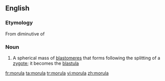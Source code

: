 ==English==

===Etymology===
From diminutive of {{etyl|la}} {{term|morum||mulberry|lang=la}}

===Noun===
{{wikipedia}}
{{en-noun|morulae}}

#{{biology}} A spherical mass of [[blastomere]]s that forms following the splitting of a [[zygote]]; it becomes the [[blastula]]

[[fr:morula]]
[[ta:morula]]
[[tr:morula]]
[[vi:morula]]
[[zh:morula]]
